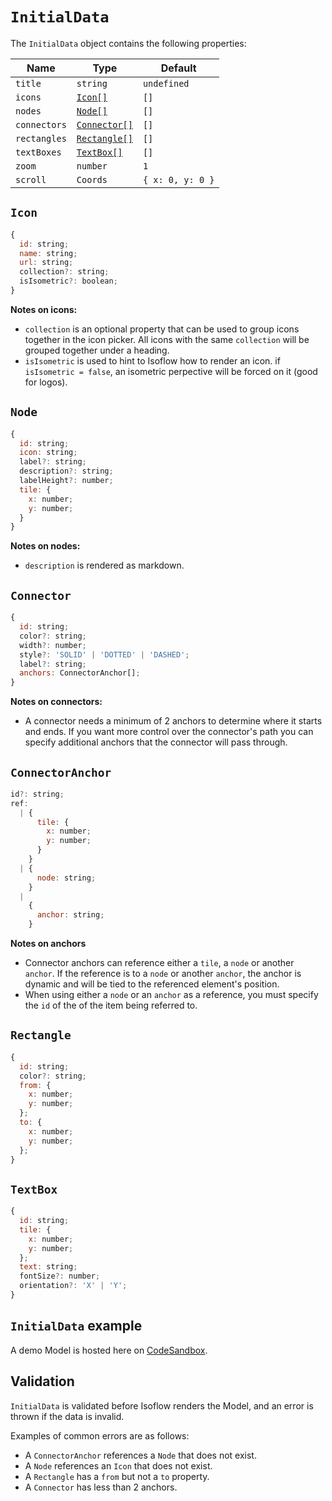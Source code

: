 # `InitialData`

The `InitialData` object contains the following properties:

| Name | Type | Default |
| --- | --- | --- |
| `title` | `string` | `undefined` |
| `icons` | [`Icon[]`](#icon) | `[]` |
| `nodes` | [`Node[]`](#node) | `[]` |
| `connectors` | [`Connector[]`](#connector) | `[]` |
| `rectangles` | [`Rectangle[]`](#rectangle) | `[]` |
| `textBoxes` | [`TextBox[]`](#textbox) | `[]` |
| `zoom` | `number` | `1` |
| `scroll` | `Coords` | `{ x: 0, y: 0 }` |

## `Icon`

```js
{
  id: string;
  name: string;
  url: string;
  collection?: string;
  isIsometric?: boolean;
}
```

**Notes on icons:**
- `collection` is an optional property that can be used to group icons together in the icon picker.  All icons with the same `collection` will be grouped together under a heading.
- `isIsometric` is used to hint to Isoflow how to render an icon.  if `isIsometric = false`, an isometric perpective will be forced on it (good for logos).

## `Node`

```js
{
  id: string;
  icon: string;
  label?: string;
  description?: string;
  labelHeight?: number;
  tile: {
    x: number;
    y: number;
  }
}
```

**Notes on nodes:**
- `description` is rendered as markdown.

## `Connector`

```js
{
  id: string;
  color?: string;
  width?: number;
  style?: 'SOLID' | 'DOTTED' | 'DASHED';
  label?: string; 
  anchors: ConnectorAnchor[];
}
```

**Notes on connectors:**
- A connector needs a minimum of 2 anchors to determine where it starts and ends. If you want more control over the connector's path you can specify additional anchors that the connector will pass through.

## `ConnectorAnchor`

```js
id?: string;
ref: 
  | {
      tile: {
        x: number;
        y: number;
      }
    }
  | {
      node: string;
    }
  |
    {
      anchor: string;
    }
```

**Notes on anchors**
- Connector anchors can reference either a `tile`, a `node` or another `anchor`.  If the reference is to a `node` or another `anchor`, the anchor is dynamic and will be tied to the referenced element's position.
- When using either a `node` or an `anchor` as a reference, you must specify the `id` of the of the item being referred to.

## `Rectangle`

```js
{
  id: string;
  color?: string;
  from: {
    x: number;
    y: number;
  };
  to: {
    x: number;
    y: number;
  };
}
```

## `TextBox`

```js
{
  id: string;
  tile: {
    x: number;
    y: number;
  };
  text: string;
  fontSize?: number;
  orientation?: 'X' | 'Y';
}
```

## `InitialData` example
A demo Model is hosted here on [CodeSandbox](https://codesandbox.io/p/sandbox/github/markmanx/isoflow/tree/main).

## Validation
`InitialData` is validated before Isoflow renders the Model, and an error is thrown if the data is invalid.

Examples of common errors are as follows:
- A `ConnectorAnchor` references a `Node` that does not exist.
- A `Node` references an `Icon` that does not exist.
- A `Rectangle` has a `from` but not a `to` property.
- A `Connector` has less than 2 anchors.